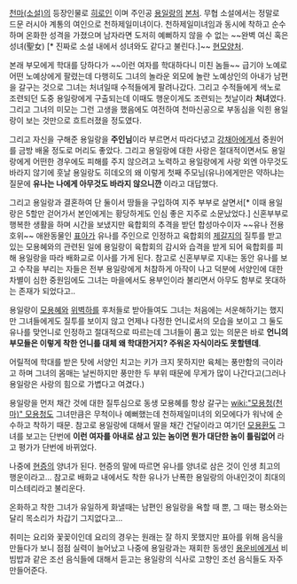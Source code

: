 [[천마(소설)]]의 등장인물로 [[히로인]] 이며 주인공 [[용일랑]]의 [[본처]]. 무협 소설에서는 정말로 드문 러시아 계통의 여인으로 천하제일미녀이다. 천하제일미녀임과 동시에 착하고 순수하며 온화한 성격을 가졌으며 남자라면 도저히 예뻐하지 않을 수 없는 ~~완벽 여신 혹은 성녀(聖女) [* 진짜로 소설 내에서 성녀와도 같다고 불린다.]~~ [[현모양처]].

본래 부모에게 학대를 당하다가 ~~이런 여자를 학대하다니 미친 놈들~~ 급기야 노예로 어떤 노예상에게 팔렸는데 다행히도 그녀의 놀라운 외모에 놀란 노예상인의 아내가 남편을 갈구는 것으로 그녀는 처녀일때 수적들에게 팔려나갔다. 그리고 수적들에게 색노로 조련되던 도중 용일랑에게 구출되는데 이때도 행운이게도 조련되는 첫날이라 '''처녀'''였다. 그리고 그녀의 미모는 그런 고생을 했음에도 여전하여 천마신공으로 부동심을 익힌 용일랑이 보는 것만으로 흐트러졌을 정도였다.

그리고 자신을 구해준 용일랑을 '''주인님'''이라 부르면서 따라다녔고 [[강채아]]에게서 중원어를 금방 배울 정도로 머리도 좋았다. 그리고 용일랑에 대한 사랑은 절대적이면서도 용일랑에게 어떤한 경우에도 피해를 주지 않으려고 노력하고 용일랑에게 사랑 외엔 아무것도 바라지 않기에 훗날 용일랑도 히데오의 왜 이렇게 첫째 주모님(유나)에게만은 약하냐는 질문에 '''유나는 나에게 아무것도 바라지 않으니깐''' 이라고 대답했다. 

그리고 용일랑과 결혼하여 단 둘이서 땅들을 구입하여 지주 부부로 살면서[* 이때 용일랑은 5할만 걷어가서 본인에게는 황당하게도 인심 좋은 지주로 소문났었다.] 신혼부부로 행복한 생활을 하며 시간을 보냈지만 육합회의 추격을 받던 합성마수이자 ~~유나 전용 호위~~ 애완동물인 [[표아]]가 유나를 주인으로 인정하고 육합회의 [[제갈지]]의 질투를 받고 있는 모용혜와의 관련된 일에 용일랑이 육합회의 감시와 습격을 받게 되어 육합회를 피해 용일랑을 따라 배화교로 이사를 가게 된다. 참고로 신혼부부로 지내는 동안 유나를 보고 수작을 부리는 자들은 전부 용일랑에게 처참하게 아작이 나고 덕분에 서양인에 대한 차별이 심한 중원임에도 그녀는 마을에서도 용부인이라 불리면서 아무도 함부로 못대하는 존재가 되었다고..

용일랑이 [[모용혜]]와 [[위벽하]]를 후처들로 받아들여도 그녀는 처음에는 서운해하기는 했지만 그녀들에게도 질투를 보이지 않고 언제나 다정한 언니로서의 모습을 보이고 그 둘도 유나를 맞언니로 인정하고 절대적으로 따르는데 그녀들이 품고 있는 의문은 바로 '''언니의 부모들은 이렇게 착한 언니를 대체 왜 학대한거지? 주워온 자식이라도 못할텐데'''. 

어릴적에 학대를 받은 탓에 서양인 치고는 키가 크지 못하지만 육체는 풍만함의 극이라고 하며 그녀의 몸매는 날씬하지만 풍만한 두 부위 때문에 무게가 많이 나간다고(그러나 용일랑은 사랑의 힘으로 가볍다고 여겼다.)

용일랑을 먼저 채간 것에 대한 질투심으로 동생 모용혜를 항상 갈구는 [[wiki:"모용청(천마)" 모용청]]도 그녀만큼은 무척이나 예뻐했는데 천하제일미녀의 외모에다가 워낙에 순수하고 착하기 때문. 참고로 용일랑에 대해서 딸을 채간 건달이라고 여기던 [[모용환]]도 그녀를 보고는 단번에 '''이런 여자를 아내로 삼고 있는 놈이면 뭔가 대단한 놈이 틀림없어''' 라고 평가가 단번에 바뀌었다.
 
나중에 [[현증]]의 양녀가 된다. 현증의 말에 따르면 유나를 양녀로 삼은 것이 인생 최고의 행운이라고... 참고로 배화교 내에서도 착한 유나가 난폭한 용일랑의 아내인것이 최대의 미스테리라고 불리운다. 

온화하고 착한 그녀가 유일하게 화낼때는 남편인 용일랑을 욕할 때 뿐, 그 때는 평소와는 달리 목소리가 차갑기 그지없다고...

취미는 요리와 꽃꽂이인데 요리의 경우는 원래는 잘 하지 못했지만 표아를 위해 음식을 만들다가 보니 점점 실력이 늘어났고 나중에 용일랑과는 재회한 동생인 [[용운비]]에게서 비빔밥과 같은 조선 음식들에 대해서 듣고는 용일랑의 식사로 고향인 조선 음식들도 자주 만들어준다.
